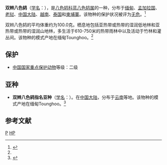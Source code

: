 {{speciesbox
| image = PittaPhayrei.jpg
| image_caption = 成年雄鸟与雌鸟
| status = LC
| status_system = IUCN3.1
| status_ref = <ref name=iucn>{{cite iucn|url=https://www.iucnredlist.org/details/22698599/0 |title=''Hydrornis phayrei'' |author=BirdLife International |author-link=BirdLife International |year=2012 |access-date=26 November 2013|ref=harv}}</ref>
| genus = Hydrornis
| species = phayrei
| authority = [[爱德华·布莱思|Blyth]], 1863<ref name='id2484'>{{cite web| url =http://www.bioinfo.cn/db05/BjdwSpecies.php?action=view&id=2484| title =双辫八色鸫| work =《中国动物物种编目数据库》| publisher =中国科学院微生物研究所| author =中国科学院动物研究所| accessdate =2009-04-04| deadurl =yes| archiveurl =https://web.archive.org/web/20160305041711/http://www.bioinfo.cn/db05/BjdwSpecies.php?action=view&id=2484| archivedate =2016-03-05}}</ref>
| synonyms = 
* ''Anthocincla phayrei'' <small>[[爱德华·布莱思|Blyth]], 1862</small>
* ''Pitta phayrei'' <small>(Blyth, 1863)</small>
}}
'''双辫八色鸫'''（[[学名|学名]]：{{lang|la|''Hydrornis phayrei''}}），是[[八色鸫科|八色鸫科]][[蓝八色鸫属|蓝八色鸫属]]的一种，分布于[[缅甸|缅甸]]、[[孟加拉国|孟加拉国]]、[[老挝|老挝]]、[[中国大陆|中国大陆]]、[[越南|越南]]、[[泰国|泰国]]和[[柬埔寨|柬埔寨]]。该物种的保护状况被评为[[无危|无危]]。<ref>{{cite web|url=http://www.birdlife.org/datazone/speciesfactsheet.php?id=3994&m=0|title=Pitta phayrei|publisher=[[国际鸟盟|BirdLife.org]]|accessdate=2011-06-27}}</ref>

双辫八色鸫的平均体重约为100.0克。栖息地包括亚热带或热带的湿润低地林和亚热带或热带的湿润山地林，多生活于610-750米的热带雨林中以及活动于竹林和灌丛间。该物种的模式产地在缅甸Tounghoo。<ref name='id2484'/>

==保护==
*[[中國國家重點保護野生動物名錄|中国国家重点保护动物]]等级：二级

==亚种==
*'''双辫八色鸫指名亚种'''（[[学名|学名]]：{{lang|la|''Hydrornis phayrei phayrei''}}）。在[[中国大陆|中国大陆]]，分布于[[云南|云南]]等地。该物种的模式产地在缅甸Tounghoo。<ref name='id2485'>{{cite web| url =http://www.bioinfo.cn/db05/BjdwSpecies.php?action=view&id=2485| title =双辫八色鸫指名亚种| work =《中国动物物种编目数据库》| publisher =中国科学院微生物研究所| author =中国科学院动物研究所| accessdate =2009-04-04| deadurl =yes| archiveurl =https://web.archive.org/web/20160305042626/http://www.bioinfo.cn/db05/BjdwSpecies.php?action=view&id=2485| archivedate =2016-03-05}}</ref>

== 参考文献 ==
{{commons category|Pitta phayrei}}
{{reflist}}
{{Taxonbar|from=Q535623}}

[[Category:蓝八色鸫属|P]]
[[Category:1863年描述的鸟类|HP]]

{{Passeriformes-stub}}